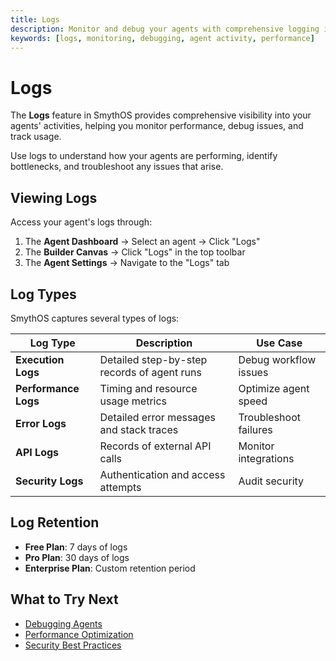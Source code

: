 ```yaml
---
title: Logs
description: Monitor and debug your agents with comprehensive logging in SmythOS.
keywords: [logs, monitoring, debugging, agent activity, performance]
---
```


# Logs

The **Logs** feature in SmythOS provides comprehensive visibility into your agents' activities, helping you monitor performance, debug issues, and track usage.

<InfoCallout>
Use logs to understand how your agents are performing, identify bottlenecks, and troubleshoot any issues that arise.
</InfoCallout>

<Spacer size="md" />

## Viewing Logs

Access your agent's logs through:

1. The **Agent Dashboard** → Select an agent → Click "Logs"
2. The **Builder Canvas** → Click "Logs" in the top toolbar
3. The **Agent Settings** → Navigate to the "Logs" tab

<Spacer size="md" />

## Log Types

SmythOS captures several types of logs:

| Log Type | Description | Use Case |
|----------|-------------|-----------|
| **Execution Logs** | Detailed step-by-step records of agent runs | Debug workflow issues |
| **Performance Logs** | Timing and resource usage metrics | Optimize agent speed |
| **Error Logs** | Detailed error messages and stack traces | Troubleshoot failures |
| **API Logs** | Records of external API calls | Monitor integrations |
| **Security Logs** | Authentication and access attempts | Audit security |

<Spacer size="md" />

## Log Retention

- **Free Plan**: 7 days of logs
- **Pro Plan**: 30 days of logs
- **Enterprise Plan**: Custom retention period

<Spacer size="md" />

## What to Try Next

- [Debugging Agents](/docs/agent-studio/build-agents/debugging)
- [Performance Optimization](/docs/agent-studio/build-agents/performance)
- [Security Best Practices](/docs/agent-studio/key-concepts/security) 